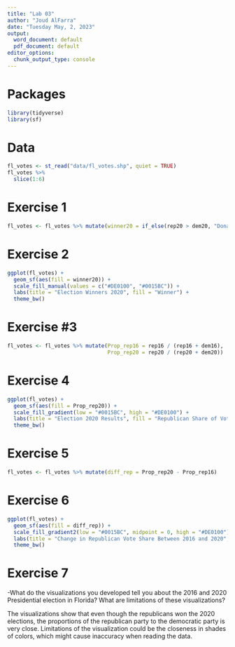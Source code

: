 ```yaml
---
title: "Lab 03"
author: "Joud AlFarra"
date: "Tuesday May, 2, 2023"
output:
  word_document: default
  pdf_document: default
editor_options:
  chunk_output_type: console
---
```


# Packages

```r
library(tidyverse)
library(sf)
``` 

# Data

```r
fl_votes <- st_read("data/fl_votes.shp", quiet = TRUE)
fl_votes %>%
  slice(1:6)
```

# Exercise 1

```r
fl_votes <- fl_votes %>% mutate(winner20 = if_else(rep20 > dem20, "Donald Trump", "Joe Biden"))
```

# Exercise 2

```r
ggplot(fl_votes) +
  geom_sf(aes(fill = winner20)) +
  scale_fill_manual(values = c("#DE0100", "#0015BC")) +
  labs(title = "Election Winners 2020", fill = "Winner") +
  theme_bw()
```

# Exercise #3

```r
fl_votes <- fl_votes %>% mutate(Prop_rep16 = rep16 / (rep16 + dem16),
                                Prop_rep20 = rep20 / (rep20 + dem20))
```

# Exercise 4

```r
ggplot(fl_votes) +
  geom_sf(aes(fill = Prop_rep20)) +
  scale_fill_gradient(low = "#0015BC", high = "#DE0100") +
  labs(title = "Election 2020 Results", fill = "Republican Share of Votes") +
  theme_bw()
```

# Exercise 5

```r
fl_votes <- fl_votes %>% mutate(diff_rep = Prop_rep20 - Prop_rep16)
```

# Exercise 6

```r
ggplot(fl_votes) +
  geom_sf(aes(fill = diff_rep)) +
  scale_fill_gradient2(low = "#0015BC", midpoint = 0, high = "#DE0100") +
  labs(title = "Change in Republican Vote Share Between 2016 and 2020", fill = "Change in Republican Share") +
  theme_bw()
```

# Exercise 7

-What do the visualizations you developed tell you about the 2016 and 2020 Presidential election in Florida? What are limitations of these visualizations?

The visualizations show that even though the republicans won the 2020 elections, the proportions of the republican party to the democratic party is very close. 
Limitations of the visualization could be the closeness in shades of colors, which might cause inaccuracy when reading the data.
